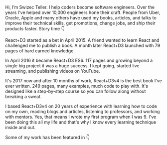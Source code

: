 <p>Hi, I’m Swizec Teller. I help coders become software engineers. Over the
years I've helped over 10,000 engineers hone their craft. People from Uber,
Oracle, Apple and many others have used my books, articles, and talks to improve
their technical skills, get promotions, change jobs, and ship their products
faster. Story time 👇</p>

<p>React+D3 started as a bet in April 2015. A friend wanted to learn React and
challenged me to publish a book. A month later React+D3 launched with 79 pages
of hard earned knowledge.</p>

<p>In April 2016 it became React+D3 ES6. 117 pages and growing beyond a single
big project it was a huge success. I kept going, started live streaming, and
publishing videos on YouTube.</p>

<p>It's 2017 now and after 10 months of work, React+D3v4 is the best book I've
ever written. 249 pages, many examples, much code to play with. It's designed
like a step-by-step course so you can follow along without breaking a sweat.</p>

<p>I based React+D3v4 on 20 years of experience with learning how to code on my
own, reading blogs and articles, listening to professors, and working with
mentors. Yes, that means I wrote my first program when I was 9. I've been doing
this all my life and that's why I know every learning technique inside and
out.</p>

<p>Some of my work has been featured in 👇</p>
